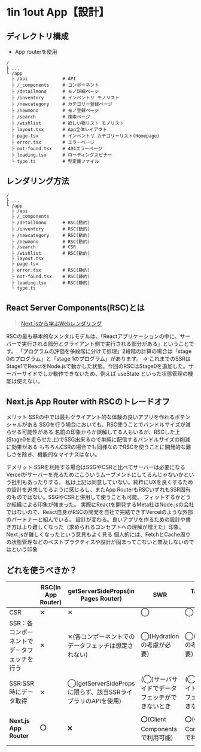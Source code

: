 # 1in 1out App【設計】

## ディレクトリ構成
- App routerを使用
```shell filename="ディレクトリ構造"
/ 
├ ...
└ /app
  ├ /api             # API
  ├ /_components     # コンポーネント
  ├ /detailmono      # モノ詳細ページ
  ├ /inventory       # インベントリ モノリスト
  ├ /newcategory     # カテゴリー登録ページ
  ├ /newmono         # モノ登録ページ
  ├ /search          # 検索ページ
  ├ /wishlist        # 欲しい物リスト モノリスト
  ├ layout.tsx       # App全体レイアウト
  ├ page.tsx         # インベントリ カテゴリーリスト(Homepage)
  ├ error.tsx        # エラーページ
  ├ not-found.tsx    # 404エラーページ
  ├ loading.tsx      # ローディングスピナー
  └ type.ts          # 型定義ファイル
```


## レンダリング方法
```shell filename="レンダリング(予定)"
/ 
├ ...
└ /app
  ├ /api            
  ├ /_components     
  ├ /detailmono      # RSC(動的)
  ├ /inventory       # RSC(動的)
  ├ /newcategory     # RSC(動的)
  ├ /newmono         # RSC(動的)
  ├ /search          # CSR
  ├ /wishlist        # RSC(動的)
  ├ layout.tsx       
  ├ page.tsx
  ├ error.tsx        # RSC(静的)
  ├ not-found.tsx    # RSC(静的)
  ├ loading.tsx      # RSC(静的)
  └ type.ts          
```

## React Server Components(RSC)とは
> [Next.jsから学ぶWebレンダリング](https://zenn.dev/suzu_4/articles/2e6dbb25c12ee5)

RSCの最も基本的なメンタルモデルは、「Reactアプリケーションの中に、サーバーで実行される部分とクライアント側で実行される部分がある」ということです。
「プログラムの評価を多段階に分けて処理」2段階の計算の場合は「stage 0のプログラム」と「stage 1のプログラム」があります。
→ これまでのSSRはStage1でReactをNode.jsで動かした状態。今回のRSCはStage0を追加した。サーバーサイドでしか動作できないため、例えば useState といった状態管理の機能は使えない。

## Next.js App Router with RSCのトレードオフ
メリット
SSRの中では最もクライアント的な体験の良いアプリを作れるポテンシャルがある
SSGを行う場合においても、RSC使うことでバンドルサイズが減らせる可能性がある
名前の印象からか誤解してる人もいるが、RSCした上(Stage0を走らせた上)でSSG出来るので単純に配信するバンドルサイズの削減に効果がある
もちろんCSRの場合でも同様なのでRSCを使うことに開発的な難しさを除き、機能的なマイナスはない。

デメリット
SSRを利用する場合はSSGやCSRと比べてサーバーは必要になる
Vercelがサーバーを売るためにこういうムーブメントにしてるんじゃないかという批判もあったりする。
私は上記は同意していない。純粋にUXを良くするための設計を追求してるように感じるし、またApp RouterもRSCいずれもSSR固有のものではない。SSGやCSRと併用して使うことも可能。
フィットするかどうか組織による印象が強まった。
実際にReactを開発するMeta社はNode.jsの会社ではないので、React自身がRSCの開発を自社で完結できずVercelのような外部のパートナーと組んでいる。
設計が変わる。良いアプリを作るための設計や書き方はより難しくなった（求められるコンセプトへの理解が増えた）印象。Next.jsが難しくなったという意見もよく見る
個人的には、FetchとCache周りの状態管理などのベストプラクティスや設計が固まってこないと普及しないのではという印象


## どれを使うべきか？
| | RSC(in App Router) |	getServerSideProps(in Pages Router) | SWR | TanStack Query | useEffect |
| ---- | ---- | ---- | ---- | ---- | ---- |
| CSR | ✕ | ✕ | ◯ | ◯ | △ |
| SSR：各コンポーネントでデータフェッチを行う | ✕ | ✕(各コンポーネントでのデータフェッチは想定されない) | ◯(Hydrationの考慮が必要) | ◯(Hydrationの考慮が必要) | △(サーバサイドでデータフェッチができないとき) |
| SSR:SSR時にデータ取得 | ✕ | ◯(getServerSidePropsに限らず、該当SSRライブラリのAPIを使用) | (◯)サーバサイドでデータフェッチができないとき | (◯)サーバサイドでデータフェッチができないとき | △(サーバサイドでデータフェッチができないとき) |
| **Next.js App Router** | ⭕️ | ❌ | ⭕️(Client Components で利用可能) | ⭕️(Client Components で利用可能) | Client Components で利用可能(△) |
